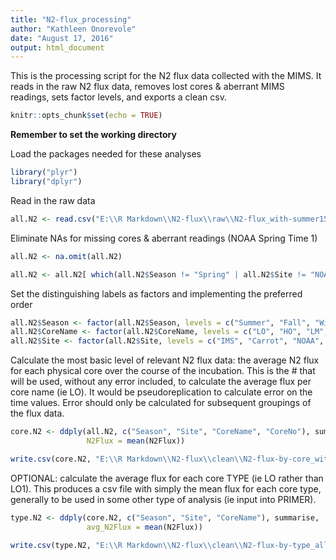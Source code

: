 ```yaml
---
title: "N2-flux_processing"
author: "Kathleen Onorevole"
date: "August 17, 2016"
output: html_document
---
```


This is the processing script for the N2 flux data collected with the MIMS.  It reads in the raw N2 flux data, removes lost cores & aberrant MIMS readings, sets factor levels, and exports a clean csv.

```r
knitr::opts_chunk$set(echo = TRUE)
```

**Remember to set the working directory**

Load the packages needed for these analyses
```r

library("plyr")
library("dplyr")

```

Read in the raw data
``` r

all.N2 <- read.csv("E:\\R Markdown\\N2-flux\\raw\\N2-flux_with-summer15.csv", header = T, stringsAsFactors = F)

```

Eliminate NAs for missing cores & aberrant readings (NOAA Spring Time 1)
``` r

all.N2 <- na.omit(all.N2)

all.N2 <- all.N2[ which(all.N2$Season != "Spring" | all.N2$Site != "NOAA" | all.N2$TimePt != "1"), ]

```

Set the distinguishing labels as factors and implementing the preferred order
``` r

all.N2$Season <- factor(all.N2$Season, levels = c("Summer", "Fall", "Winter", "Spring", "Summer15"))
all.N2$CoreName <- factor(all.N2$CoreName, levels = c("LO", "HO", "LM", "MM", "HM", "Ref", "LoRef", "HiRef"))
all.N2$Site <- factor(all.N2$Site, levels = c("IMS", "Carrot", "NOAA", "Army"))

```

Calculate the most basic level of relevant N2 flux data: the average N2 flux for each physical core over the course of the incubation. This is the # that will be used, without any error included, to calculate the average flux per core name (ie LO).  It would be pseudoreplication to calculate error on the time values.  Error should only be calculated for subsequent groupings of the flux data.
``` r

core.N2 <- ddply(all.N2, c("Season", "Site", "CoreName", "CoreNo"), summarise,
                 N2Flux = mean(N2Flux))

write.csv(core.N2, "E:\\R Markdown\\N2-flux\\clean\\N2-flux-by-core_with-summer15.csv", row.names = F)

```

OPTIONAL: calculate the average flux for each core TYPE (ie LO rather than LO1).  This produces a csv file with simply the mean flux for each core type, generally to be used in some other type of analysis (ie input into PRIMER).
``` r

type.N2 <- ddply(core.N2, c("Season", "Site", "CoreName"), summarise,
                 avg_N2Flux = mean(N2Flux))

write.csv(type.N2, "E:\\R Markdown\\N2-flux\\clean\\N2-flux-by-type_all-seasons_all-sites.csv", row.names = F)

```
